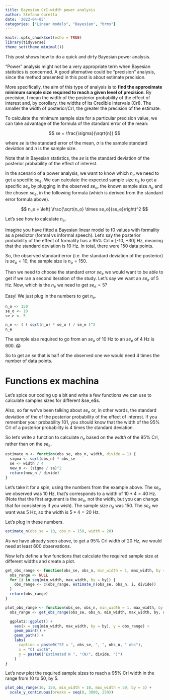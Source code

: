 ```yaml
---
title: Bayesian CrI-width power analysis
author: Stefano Coretta
date: '2022-04-05'
categories: ["Linear models", "Bayesian", "brms"]
---
```



```r
knitr::opts_chunk$set(echo = TRUE)
library(tidyverse)
theme_set(theme_minimal())
```

This post shows how to do a quick and dirty Bayesian power analysis.

"Power" analysis might not be a very appropriate term when Bayesian statistics is concerned.
A good alternative could be "precision" analysis, since the method presented in this post is about estimate precision.

More specifically, the aim of this type of analysis is to **find the approximate minimum sample size required to reach a given level of precision**.
By precision, I mean the width of the posterior probability of the effect of interest and, by corollary, the widths of its Credible Intervals (CrI).
The smaller the width of posterior/CrI, the greater the precision of the estimate.

To calculate the minimum sample size for a particular precision value, we can take advantage of the formula of the standard error of the mean:

$$
se = \frac{\sigma}{\sqrt{n}}
$$

where $se$ is the standard error of the mean, $\sigma$ is the sample standard deviation and $n$ is the sample size.

Note that in Bayesian statistics, the $se$ is the standard deviation of the posterior probability of the effect of interest.

In the scenario of a power analysis, we want to know which $n_e$ we need to get a specific $se_e$.
We can calculate the expected sample size $n_e$ to get a specific $se_e$ by plugging in the observed $se_o$, the known sample size $n_o$ and the chosen $se_e$, in the following formula (which is derived from the standard error formula above).

$$
n_e = \left( \frac{\sqrt{n_o} \times se_o}{se_e}\right)^2
$$

Let's see how to calculate $n_e$.

Imagine you have fitted a Bayesian linear model to f0 values with formality as a predictor (formal vs informal speech).
Let's say the posterior probability of the effect of formality has a 95% CrI = [-10, +30] Hz, meaning that the standard deviation is 10 Hz.
In total, there were 150 data points.

So, the observed standard error (i.e. the standard deviation of the posterior) is $se_o = 10$, the sample size is $n_o = 150$.

Then we need to choose the standard error $se_e$ we would want to be able to get if we ran a second iteration of the study.
Let's say we want an $se_e$ of 5 Hz.
Now, which is the $n_e$ we need to get $se_e = 5$?

Easy! We just plug in the numbers to get $n_e$.

```r
n_o <- 150
se_o <- 10
se_e <- 5

n_e <- ( ( sqrt(n_o) * se_o ) / se_e )^2
n_e
```

The sample size required to go from an $se_o$ of 10 Hz to an $se_e$ of 4 Hz is 600. 😱

So to get an $se$ that is half of the observed one we would need 4 times the number of data points.



# Functions ex machina

Let's spice our coding up a bit and write a few functions we can use to calculate samples sizes for different &se_e$s.

Also, so far we've been talking about $se_e$ or, in other words, the standard deviation of the of the posterior probability of the effect of interest.
If you remember your probability 101, you should know that the width of the 95% CrI of a posterior probability is 4 times the standard deviation.

So let's write a function to calculate $n_e$ based on the *width* of the 95% CrI, rather than on the $se_e$.

```r
estimate_n <- function(obs_se, obs_n, width, divide = 1) {
  sigma <- sqrt(obs_n) * obs_se
  se <- width / 4
  new_n <- (sigma / se)^2
  return(new_n / divide)
}
```

Let's take it for a spin, using the numbers from the example above.
The $se_o$ we observed was 10 Hz, that's corresponds to a width of $10 * 4 = 40$ Hz.
(Note that the first argument is the $se_o$, not the width, but you can change that for consistency if you wish).
The sample size $n_o$ was 150.
The $se_e$ we want was 5 Hz, so the width is $5 * 4 = 20$ Hz.

Let's plug in these numbers.

```r
estimate_n(obs_se = 10, obs_n = 150, width = 20)
```

As we have already seen above, to get a 95% CrI width of 20 Hz, we would need at least 600 observations.


Now let's define a few functions that calculate the required sample size at different widths and create a plot.


```r
get_obs_range <- function(obs_se, obs_n, min_width = 1, max_width, by = 1, divide = 1) {
  obs_range <- NULL
  for (i in seq(min_width, max_width, by = by)) {
    obs_range <- c(obs_range, estimate_n(obs_se, obs_n, i, divide))
  }
  return(obs_range)
}

plot_obs_range <- function(obs_se, obs_n, min_width = 1, max_width, by = 1, divide = 1) {
  obs_range <- get_obs_range(obs_se, obs_n, min_width, max_width, by, divide)

  ggplot2::ggplot() +
    aes(x = seq(min_width, max_width, by = by), y = obs_range) +
    geom_point() +
    geom_path() +
    labs(
      caption = paste0("SE = ", obs_se, ", ", obs_n, " obs"),
      x = "CI width",
      y = paste0("Estimated N ", "(N/", divide, ")")
    )
}
```

Let's now plot the required sample sizes to reach a 95% CrI width in the range from 10 to 50, by 5.

```r
plot_obs_range(10, 150, min_width = 10, max_width = 50, by = 5) +
  scale_y_continuous(breaks = seq(0, 3000, 250))
```

